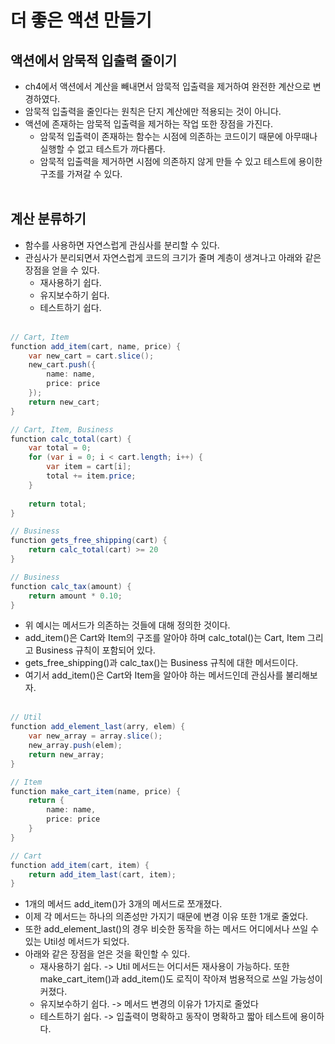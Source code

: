# 더 좋은 액션 만들기

## 액션에서 암묵적 입출력 줄이기
- ch4에서 액션에서 계산을 빼내면서 암묵적 입출력을 제거하여 완전한 계산으로 변경하였다.
- 암묵적 입출력을 줄인다는 원칙은 단지 계산에만 적용되는 것이 아니다.
- 액션에 존재하는 암묵적 입출력을 제거하는 작업 또한 장점을 가진다.
  - 암묵적 입출력이 존재하는 함수는 시점에 의존하는 코드이기 때문에 아무때나 실행할 수 없고 테스트가 까다롭다.
  - 암묵적 입출력을 제거하면 시점에 의존하지 않게 만들 수 있고 테스트에 용이한 구조를 가져갈 수 있다.
<br></br>
## 계산 분류하기
- 함수를 사용하면 자연스럽게 관심사를 분리할 수 있다.
- 관심사가 분리되면서 자연스럽게 코드의 크기가 줄며 계층이 생겨나고 아래와 같은 장점을 얻을 수 있다.
  - 재사용하기 쉽다.
  - 유지보수하기 쉽다.
  - 테스트하기 쉽다.
<br></br>

```java
// Cart, Item
function add_item(cart, name, price) {
    var new_cart = cart.slice();
    new_cart.push({
        name: name,
        price: price
    });
    return new_cart;
}

// Cart, Item, Business
function calc_total(cart) {
    var total = 0;
    for (var i = 0; i < cart.length; i++) {
        var item = cart[i];
        total += item.price;
    }
    
    return total;
}

// Business
function gets_free_shipping(cart) {
    return calc_total(cart) >= 20
}

// Business
function calc_tax(amount) {
    return amount * 0.10;
}
```
- 위 예시는 메서드가 의존하는 것들에 대해 정의한 것이다.
- add_item()은 Cart와 Item의 구조를 알아야 하며 calc_total()는 Cart, Item 그리고 Business 규칙이 포함되어 있다.
- gets_free_shipping()과 calc_tax()는 Business 규칙에 대한 메서드이다.
- 여기서 add_item()은 Cart와 Item을 알아야 하는 메서드인데 관심사를 불리해보자.
<br></br>

```java
// Util
function add_element_last(arry, elem) {
    var new_array = array.slice();
    new_array.push(elem);
    return new_array;
}

// Item
function make_cart_item(name, price) {
    return {
        name: name,
        price: price
    }
}

// Cart
function add_item(cart, item) {
    return add_item_last(cart, item);
}
```
- 1개의 메서드 add_item()가 3개의 메서드로 쪼개졌다.
- 이제 각 메서드는 하나의 의존성만 가지기 때문에 변경 이유 또한 1개로 줄었다.
- 또한 add_element_last()의 경우 비슷한 동작을 하는 메서드 어디에서나 쓰일 수 있는 Util성 메서드가 되었다.
- 아래와 같은 장점을 얻은 것을 확인할 수 있다.
  - 재사용하기 쉽다. -> Util 메서드는 어디서든 재사용이 가능하다. 또한 make_cart_item()과 add_item()도 로직이 작아져 범용적으로 쓰일 가능성이 커졌다. 
  - 유지보수하기 쉽다. -> 메서드 변경의 이유가 1가지로 줄었다
  - 테스트하기 쉽다. -> 입출력이 명확하고 동작이 명확하고 짧아 테스트에 용이하다.
